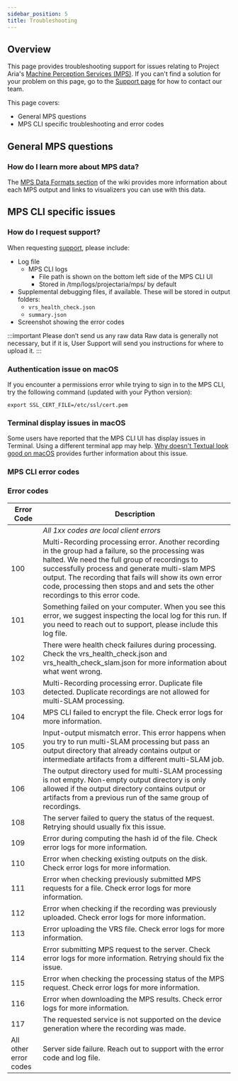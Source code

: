```yaml
---
sidebar_position: 5
title: Troubleshooting
---
```

## Overview

This page provides troubleshooting support for issues relating to Project Aria's [Machine Perception Services (MPS)](/ark/mps). If you can't find a solution for your problem on this page, go to the [Support page](/ark/support) for how to contact our team.

This page covers:

* General MPS questions
* MPS CLI specific troubleshooting and error codes

## General MPS questions

### How do I learn more about MPS data?

The [MPS Data Formats section](data_formats) of the wiki provides more information about each MPS output and links to visualizers you can use with this data.

## MPS CLI specific issues
### How do I request support?

When requesting [support](/ark/support), please include:

* Log file
    * MPS CLI logs
        * File path is shown on the bottom left side of the MPS CLI UI
        * Stored in /tmp/logs/projectaria/mps/ by default
* Supplemental debugging files, if available. These will be stored in output folders:
    * `vrs_health_check.json`
    * `summary.json`
* Screenshot showing the error codes

:::important Please don’t send us any raw data
Raw data is generally not necessary, but if it is, User Support will send you instructions for where to upload it.
:::


### **Authentication issue on macOS**

If you encounter a permissions error while trying to sign in to the MPS CLI, try the following command (updated with your Python version):

```
export SSL_CERT_FILE=/etc/ssl/cert.pem
```

### **Terminal display issues in macOS**

Some users have reported that the MPS CLI UI has display issues in Terminal. Using a different terminal app may help. [Why doesn't Textual look good on macOS](https://textual.textualize.io/FAQ/#why-doesnt-textual-look-good-on-macos) provides further information about this issue.


### MPS CLI error codes

### **Error codes**

| **Error Code** | Description |
|--------|-------------------------------------------|
| | *All 1xx codes are local client errors* |
| 100 | Multi-Recording processing error. Another recording in the group had a failure, so the processing was halted. We need the full group of recordings to successfully process and generate multi-slam MPS output. The recording that fails will show its own error code, processing then stops and and sets the other recordings to this error code. |
| 101 | Something failed on your computer. When you see this error, we suggest inspecting the local log for this run. If you need to reach out to support, please include this log file. |
| 102 | There were health check failures during processing. Check the vrs_health_check.json and vrs_health_check_slam.json for more information about what went wrong. |
| 103 | Multi-Recording processing error. Duplicate file detected. Duplicate recordings are not allowed for multi-SLAM processing. |
| 104 | MPS CLI failed to encrypt the file. Check error logs for more information. |
| 105 | Input-output mismatch error. This error happens when you try to run multi-SLAM processing but pass an output directory that already contains output or intermediate artifacts from a different multi-SLAM job. |
| 106 | The output directory used for multi-SLAM processing is not empty. Non-empty output directory is only allowed if the output directory contains output or artifacts from a previous run of the same group of recordings. |
| 108 | The server failed to query the status of the request. Retrying should usually fix this issue. |
| 109 | Error during computing the hash id of the file. Check error logs for more information. |
| 110 | Error when checking existing outputs on the disk. Check error logs for more information. |
| 111 | Error when checking previously submitted MPS requests for a file. Check error logs for more information. |
| 112 | Error when checking if the recording was previously uploaded. Check error logs for more information. |
| 113 | Error uploading the VRS file. Check error logs for more information. |
| 114 | Error submitting MPS request to the server. Check error logs for more information. Retrying should fix the issue. |
| 115 | Error when checking the processing status of the MPS request. Check error logs for more information. |
| 116 | Error when downloading the MPS results. Check error logs for more information. |
| 117 | The requested service is not supported on the device generation where the recording was made. |
| All other error codes | Server side failure. Reach out to support with the error code and log file. |
